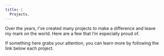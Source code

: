 ```yaml
---
title: |
  Projects.
---
```

  Over the years, I’ve created many projects to make a difference and leave my mark on the world.
  Here are a few that I’m especially proud of.

  If something here grabs your attention, you can learn more by following the link below each project.